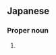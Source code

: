 ==Japanese==
{{ja-kanjitab|しげ|よし|yomi=kun}}

===Proper noun===
{{ja-pos|しげよし|proper}}

# {{given name|male|lang=ja|sort=しげよし}}